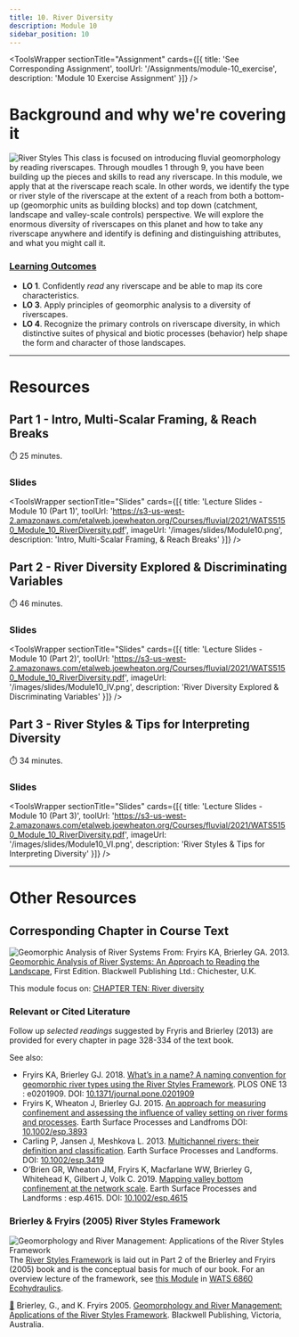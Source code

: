 ```yaml
---
title: 10. River Diversity
description: Module 10
sidebar_position: 10
---
```



<ToolsWrapper
  sectionTitle="Assignment"
  cards={[{
    title: 'See Corresponding Assignment',
    toolUrl: '/Assignments/module-10_exercise',
    description: 'Module 10 Exercise Assignment'
  }]}
/>

# Background and why we're covering it

![River Styles](/images/pics/P1010851.JPG)
This class is focused on introducing fluvial geomorphology by reading riverscapes. Through moudles 1 through 9, you have been building up the pieces and skills to read any riverscape. In this module, we apply that at the riverscape reach scale. In other words, we identify the type or river style of the riverscape at the extent of a reach from both  a bottom-up (geomorphic units as building blocks) and top down (catchment, landscape and valley-scale controls) perspective. We will explore the enormous diversity of riverscapes on this planet and how to take any riverscape anywhere and identify is defining and distinguishing attributes, and what you might call it.

### [Learning Outcomes](/syllabus/#course-objectives)

- **LO 1**. Confidently *read* any riverscape and be able to map its core characteristics.
- **LO 3**. Apply principles of geomorphic analysis to a diversity of riverscapes.
- **LO 4**. Recognize the primary controls on riverscape diversity, in which distinctive suites of physical and biotic processes (behavior) help shape the form and character of those landscapes. 

------
# Resources
## Part 1 -  Intro, Multi-Scalar Framing, & Reach Breaks

<YouTubeEmbed videoId="PL0ZiZg4rilzIWeatpUrhfIuzKgv9KUIoB" />

⏱️ 25 minutes.

### Slides

<ToolsWrapper
  sectionTitle="Slides"
  cards={[{
    title: 'Lecture Slides - Module 10 (Part 1)',
    toolUrl: 'https://s3-us-west-2.amazonaws.com/etalweb.joewheaton.org/Courses/fluvial/2021/WATS5150_Module_10_RiverDiversity.pdf',
    imageUrl: '/images/slides/Module10.png',
    description: 'Intro, Multi-Scalar Framing, & Reach Breaks'
  }]}
/>


## Part 2 -  River Diversity Explored & Discriminating Variables

<YouTubeEmbed videoId="PL0ZiZg4rilzJaMwCy8hAl1UDxzliiyGwj" />

⏱️ 46 minutes.

### Slides

<ToolsWrapper
  sectionTitle="Slides"
  cards={[{
    title: 'Lecture Slides - Module 10 (Part 2)',
    toolUrl: 'https://s3-us-west-2.amazonaws.com/etalweb.joewheaton.org/Courses/fluvial/2021/WATS5150_Module_10_RiverDiversity.pdf',
    imageUrl: '/images/slides/Module10_IV.png',
    description: 'River Diversity Explored & Discriminating Variables'
  }]}
/>


## Part 3 -  River Styles & Tips for Interpreting Diversity

<YouTubeEmbed videoId="PL0ZiZg4rilzL2F2tZpuAbOIbcflL8Qvac" />

⏱️ 34 minutes.

### Slides

<ToolsWrapper
  sectionTitle="Slides"
  cards={[{
    title: 'Lecture Slides - Module 10 (Part 3)',
    toolUrl: 'https://s3-us-west-2.amazonaws.com/etalweb.joewheaton.org/Courses/fluvial/2021/WATS5150_Module_10_RiverDiversity.pdf',
    imageUrl: '/images/slides/Module10_VI.png',
    description: 'River Styles & Tips for Interpreting Diversity'
  }]}
/>

------------
# Other Resources

## Corresponding Chapter in Course Text
![Geomorphic Analysis of River Systems](/images/covers/ReadingLandscape.png)
From:
Fryirs KA, Brierley GA. 2013. [Geomorphic Analysis of River Systems: An Approach to Reading the Landscape](https://www.wiley.com/en-au/Geomorphic+Analysis+of+River+Systems%3A+An+Approach+to+Reading+the+Landscape-p-9781405192743), First Edition.  Blackwell Publishing Ltd.: Chichester, U.K.

This module focus on: [CHAPTER TEN: River diversity](https://ebookcentral-proquest-com.dist.lib.usu.edu/lib/usu/reader.action?docID=1032536&ppg=190)


### Relevant or Cited Literature
Follow up *selected readings* suggested by Fryris and Brierley (2013) are provided for every chapter in page 328-334 of the text book. 

See also:
- Fryirs KA, Brierley GJ. 2018. [What’s in a name? A naming convention for geomorphic river types using the River Styles Framework](http://doi.org/10.1371/journal.pone.0201909). PLOS ONE 13 : e0201909. DOI: [10.1371/journal.pone.0201909](http://doi.org/10.1371/journal.pone.0201909)
- Fryirs K, Wheaton J, Brierley GJ. 2015. [An approach for measuring confinement and assessing the influence of valley setting on river forms and processes](http://doi.org/10.1002/esp.3893). Earth Surface Processes and Landfroms DOI: [10.1002/esp.3893](http://doi.org/10.1002/esp.3893)
- Carling P, Jansen J, Meshkova L. 2013. [Multichannel rivers: their definition and classification](http://doi.org/10.1002/esp.3419). Earth Surface Processes and Landforms. DOI: [10.1002/esp.3419](http://doi.org/10.1002/esp.3419)
- O’Brien GR, Wheaton JM, Fryirs K, Macfarlane WW, Brierley G, Whitehead K, Gilbert J, Volk C. 2019. [Mapping valley bottom confinement at the network scale](http://doi.org/10.1002/esp.4615). Earth Surface Processes and Landforms : esp.4615. DOI: [10.1002/esp.4615](http://doi.org/10.1002/esp.4615) 




### Brierley & Fryirs (2005) River Styles Framework
![Geomorphology and River Management: Applications of the River Styles Framework](/images/covers/RiverStyles.jpg)
The [River Styles Framework](https://riverstyles.com/) is laid out in Part 2 of the Brierley and Fryirs (2005) book and is the conceptual basis for much of our book. For an overview lecture of the framework, see [this Module](https://restoration-usu.github.io/Ecohydraulics/Modules/RiverStyles) in [WATS 6860 Ecohydraulics](https://restoration-usu.github.io/Ecohydraulics/).


[📄](https://usu.instructure.com/courses/637781/files?preview=80717725) Brierley, G., and K. Fryirs 2005. [Geomorphology and River Management: Applications of the River Styles Framework](https://www.wiley.com/en-au/Geomorphology+and+River+Management%3A+Applications+of+the+River+Styles+Framework-p-9781405115162). Blackwell Publishing, Victoria, Australia.
